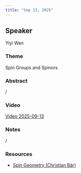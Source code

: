 ```yaml
---
title: "Sep 13, 2025"
---
```


## Speaker
Yiyi Wan

### Theme
Spin Groups and Spinors

### Abstract
/

### Video  
[Video 2025-09-13](https://drive.google.com/file/d/1lGLGEnTeuBnwhLyuB67ZjkYzFe3RYpn3/view?usp=sharing)

### Notes  
/

### Resources  
- [Spin Geometry (Christian Bär)](https://drive.google.com/file/d/1GbkRLjgx5aitNtW42gnpcq4Xt0zwyZIe/view?usp=sharing)